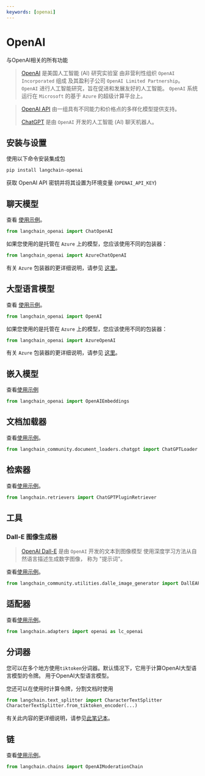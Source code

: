 ```yaml
---
keywords: [openai]
---
```


# OpenAI

与OpenAI相关的所有功能

>[OpenAI](https://en.wikipedia.org/wiki/OpenAI) 是美国人工智能 (AI) 研究实验室
> 由非营利性组织 `OpenAI Incorporated` 组成
> 及其盈利子公司 `OpenAI Limited Partnership`。
> `OpenAI` 进行人工智能研究，旨在促进和发展友好的人工智能。
> `OpenAI` 系统运行在 `Microsoft` 的基于 `Azure` 的超级计算平台上。

> [OpenAI API](https://platform.openai.com/docs/models) 由一组具有不同能力和价格点的多样化模型提供支持。
>
>[ChatGPT](https://chat.openai.com) 是由 `OpenAI` 开发的人工智能 (AI) 聊天机器人。

## 安装与设置

使用以下命令安装集成包
```bash
pip install langchain-openai
```

获取 OpenAI API 密钥并将其设置为环境变量 (`OPENAI_API_KEY`)

## 聊天模型

查看 [使用示例](/docs/integrations/chat/openai)。

```python
from langchain_openai import ChatOpenAI
```

如果您使用的是托管在 `Azure` 上的模型，您应该使用不同的包装器：
```python
from langchain_openai import AzureChatOpenAI
```
有关 `Azure` 包装器的更详细说明，请参见 [这里](/docs/integrations/chat/azure_chat_openai)。

## 大型语言模型

查看 [使用示例](/docs/integrations/llms/openai)。

```python
from langchain_openai import OpenAI
```

如果您使用的是托管在 `Azure` 上的模型，您应该使用不同的包装器：
```python
from langchain_openai import AzureOpenAI
```
有关 `Azure` 包装器的更详细说明，请参见 [这里](/docs/integrations/llms/azure_openai)。

## 嵌入模型

查看[使用示例](/docs/integrations/text_embedding/openai)

```python
from langchain_openai import OpenAIEmbeddings
```

## 文档加载器

查看[使用示例](/docs/integrations/document_loaders/chatgpt_loader)。

```python
from langchain_community.document_loaders.chatgpt import ChatGPTLoader
```

## 检索器

查看[使用示例](/docs/integrations/retrievers/chatgpt-plugin)。

```python
from langchain.retrievers import ChatGPTPluginRetriever
```

## 工具

### Dall-E 图像生成器

> [OpenAI Dall-E](https://openai.com/dall-e-3) 是由 `OpenAI` 开发的文本到图像模型
> 使用深度学习方法从自然语言描述生成数字图像，
> 称为 "提示词"。


查看[使用示例](/docs/integrations/tools/dalle_image_generator)。

```python
from langchain_community.utilities.dalle_image_generator import DallEAPIWrapper
```

## 适配器

查看[使用示例](/docs/integrations/adapters/openai)。

```python
from langchain.adapters import openai as lc_openai
```

## 分词器

您可以在多个地方使用`tiktoken`分词器。默认情况下，它用于计算OpenAI大型语言模型的令牌。
用于OpenAI大型语言模型。

您还可以在使用时计算令牌，分割文档时使用
```python
from langchain.text_splitter import CharacterTextSplitter
CharacterTextSplitter.from_tiktoken_encoder(...)
```
有关此内容的更详细说明，请参见[此笔记本](/docs/how_to/split_by_token/#tiktoken)。

## 链

查看[使用示例](https://python.langchain.com/v0.1/docs/guides/productionization/safety/moderation)。

```python
from langchain.chains import OpenAIModerationChain
```


